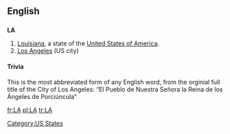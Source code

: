 {{see|Appendix:Variations of 'la'}}

==English==

==={{Abbreviation}}===
'''LA'''

# [[Louisiana]], a state of the [[United States of America]].
# [[Los Angeles]] (US city)

====Trivia====
This is the most abbreviated form of any English word, from the orginial full title of the City of Los Angeles: “El Pueblo de Nuestra Señora la Reina de los Ángeles de Porciúncula”

[[Category:US States]]

[[fr:LA]]
[[pl:LA]]
[[tr:LA]]
